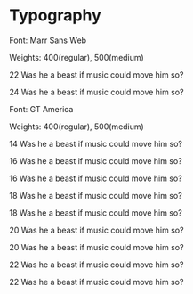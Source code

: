 
<Meta title="Typography" />

<h1>Typography</h1>

<p>
  <span class="font-medium">Font: </span> Marr Sans Web
</p>
<p>
  <span class="font-medium">Weights:</span> 400(regular), 500(medium)
</p>

<div class="shadow-sm rounded-sm border-solid border px-4 py-6 mt-3 font-sans">
  <p class="flex items-center">
    <span class="text-sm mr-3">22</span>
    <span class="text-2xl font-medium font-sans">
      Was he a beast if music could move him so?
    </span>
  </p>
  <p class="flex items-center">
    <span class="text-sm mr-3">24</span>
    <span class="text-3xl font-sans">
      Was he a beast if music could move him so?
    </span>
  </p>
</div>

<p>
  <span class="font-medium">Font: </span> GT America
</p>
<p>
  <span class="font-medium">Weights:</span> 400(regular), 500(medium)
</p>

<div class="shadow-sm rounded-sm border-solid border px-4 py-6 mt-3">
  <p class="flex items-center">
    <span class="text-sm mr-3">14</span>
    <span class="text-sm">Was he a beast if music could move him so?</span>
  </p>
  <p class="flex items-center">
    <span class="text-sm mr-3">16</span>
    <span class="">Was he a beast if music could move him so?</span>
  </p>
  <p class="flex items-center">
    <span class="text-sm mr-3">16</span>
    <span class="font-medium">Was he a beast if music could move him so?</span>
  </p>
  <p class="flex items-center">
    <span class="text-sm mr-3">18</span>
    <span class="text-lg">Was he a beast if music could move him so?</span>
  </p>
  <p class="flex items-center">
    <span class="text-sm mr-3">18</span>
    <span class="text-lg font-medium">
      Was he a beast if music could move him so?
    </span>
  </p>
  <p class="flex items-center">
    <span class="text-sm mr-3">20</span>
    <span class="text-xl">Was he a beast if music could move him so?</span>
  </p>
  <p class="flex items-center">
    <span class="text-sm mr-3">20</span>
    <span class="text-xl font-medium">
      Was he a beast if music could move him so?
    </span>
  </p>
  <p class="flex items-center">
    <span class="text-sm mr-3">22</span>
    <span class="text-2xl">Was he a beast if music could move him so?</span>
  </p>
  <p class="flex items-center">
    <span class="text-sm mr-3">22</span>
    <span class="text-2xl font-medium">
      Was he a beast if music could move him so?
    </span>
  </p>
</div>
